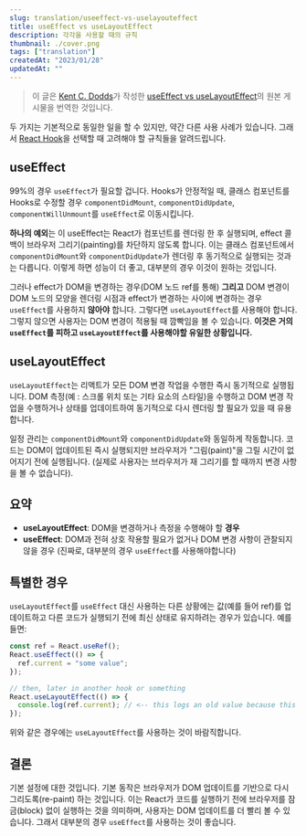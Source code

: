 ```yaml
---
slug: translation/useeffect-vs-uselayouteffect
title: useEffect vs useLayoutEffect
description: 각각을 사용할 때의 규칙
thumbnail: ./cover.png
tags: ["translation"]
createdAt: "2023/01/28"
updatedAt: ""
---
```


> 이 글은 [Kent C. Dodds](https://kentcdodds.com/)가 작성한 [useEffect vs useLayoutEffect](https://kentcdodds.com/blog/useeffect-vs-uselayouteffect)의 원본 게시물을 번역한 것입니다.

두 가지는 기본적으로 동일한 일을 할 수 있지만, 약간 다른 사용 사례가 있습니다.
그래서 [React Hook](https://reactjs.org/docs/hooks-intro.html)을 선택할 때 고려해야 할 규칙들을 알려드립니다.

## useEffect

99%의 경우 `useEffect`가 필요할 겁니다.
Hooks가 안정적일 때, 클래스 컴포넌트를 Hooks로 수정할 경우
`componentDidMount`, `componentDidUpdate`, `componentWillUnmount`를 `useEffect`로 이동시킵니다.

**하나의 예외**는 이 useEffect는 React가 컴포넌트를 렌더링 한 후 실행되며,
effect 콜백이 브라우저 그리기(painting)를 차단하지 않도록 합니다.
이는 클래스 컴포넌트에서 `componentDidMount`와 `componentDidUpdate`가 렌더링 후 동기적으로 실행되는 것과는 다릅니다.
이렇게 하면 성능이 더 좋고, 대부분의 경우 이것이 원하는 것입니다.

그러나 effect가 DOM을 변경하는 경우(DOM 노드 ref를 통해)
**그리고** DOM 변경이 DOM 노드의 모양을 렌더링 시점과 effect가 변경하는 사이에 변경하는 경우
`useEffect`를 사용하지 **않아야** 합니다. 그렇다면 `useLayoutEffect`를 사용해야 합니다.
그렇지 않으면 사용자는 DOM 변경이 적용될 때 깜빡임을 볼 수 있습니다.
**이것은 거의 `useEffect`를 피하고 `useLayoutEffect`를 사용해야할 유일한 상황입니다.**

## useLayoutEffect

`useLayoutEffect`는 리액트가 모든 DOM 변경 작업을 수행한 즉시 동기적으로 실행됩니다.
DOM 측정(예 : 스크롤 위치 또는 기타 요소의 스타일)을 수행하고 DOM 변경 작업을 수행하거나
상태를 업데이트하여 동기적으로 다시 렌더링 할 필요가 있을 때 유용합니다.

일정 관리는 `componentDidMount`와 `componentDidUpdate`와 동일하게 작동합니다.
코드는 DOM이 업데이트된 즉시 실행되지만 브라우저가 "그림(paint)"을 그릴 시간이 없어지기 전에 실행됩니다.
(실제로 사용자는 브라우저가 재 그리기를 할 때까지 변경 사항을 볼 수 없습니다).

## 요약

- **useLayoutEffect**: DOM을 변경하거나 측정을 수행해야 할 **경우**
- **useEffect**: DOM과 전혀 상호 작용할 필요가 없거나 DOM 변경 사항이 관찰되지 않을 경우
  (진짜로, 대부분의 경우 `useEffect`를 사용해야합니다)

## 특별한 경우

`useLayoutEffect`를 `useEffect` 대신 사용하는 다른 상황에는 값(예를 들어 ref)를
업데이트하고 다른 코드가 실행되기 전에 최신 상태로 유지하려는 경우가 있습니다.
예를 들면:

```javascript
const ref = React.useRef();
React.useEffect(() => {
  ref.current = "some value";
});

// then, later in another hook or something
React.useLayoutEffect(() => {
  console.log(ref.current); // <-- this logs an old value because this runs first!
});
```

위와 같은 경우에는 `useLayoutEffect`를 사용하는 것이 바람직합니다.

## 결론

기본 설정에 대한 것입니다. 기본 동작은 브라우저가 DOM 업데이트를 기반으로 다시 그리도록(re-paint) 하는 것입니다.
이는 React가 코드를 실행하기 전에 브라우저를 잠금(block) 없이 실행하는 것을 의미하며, 사용자는 DOM 업데이트를 더 빨리 볼 수 있습니다.
그래서 대부분의 경우 `useEffect`를 사용하는 것이 좋습니다.
